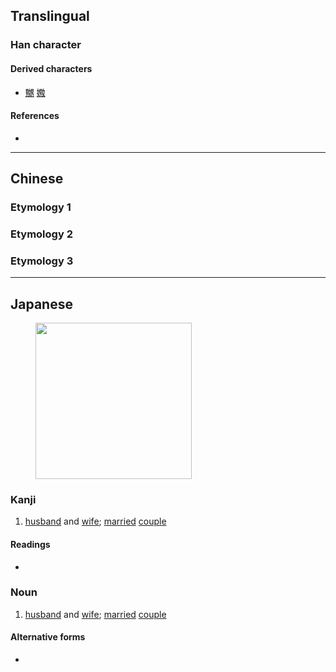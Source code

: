 {{also|嬲|喃}}
{{character info/new}}
==Translingual==

===Han character===
{{Han char|rn=38|rad=女|as=07|sn=10|four=|canj=VWKS|ids=⿰女男}}

====Derived characters====
* [[嬲]] [[嫐]]

====References====
* {{Han ref|kx=0262.180|dkj=06306|dj=0529.080|hdz=21051.090|uh=5A1A|ud=23066}}

----

==Chinese==

===Etymology 1===
{{zh-see|嫐|v}}

===Etymology 2===
{{zh-see|喃|v}}

===Etymology 3===
{{zh-see|甥|v}}

----

==Japanese==
[[File:Long Wedding Dress for Couple with Flowers.jpg|thumb|250px|{{lang|ja|娚}}]]

===Kanji===
{{ja-kanji|grade=9|rs=女07}}

# [[husband]] and [[wife]]; [[married]] [[couple]]

====Readings====
* {{ja-readings|on=なん,のう|kun=めおと-}}

===Noun===
{{ja-noun|めおと}}

# [[husband]] and [[wife]]; [[married]] [[couple]]

====Alternative forms====
* {{l|ja|夫婦}}